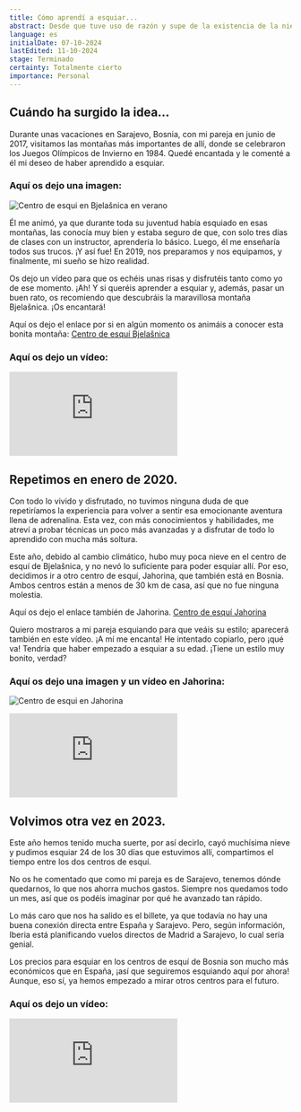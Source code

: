 ```yaml
---
title: Cómo aprendí a esquiar...
abstract: Desde que tuve uso de razón y supe de la existencia de la nieve y sus atracciones, sentí una profunda curiosidad y el deseo de visitar un país donde nevara para cumplir mi sueño de aprender a esquiar. Esta es la historia de cómo he logrado esquiar más de sesenta días en tres años.
language: es
initialDate: 07-10-2024
lastEdited: 11-10-2024
stage: Terminado
certainty: Totalmente cierto
importance: Personal
---
```


## Cuándo ha surgido la idea...

Durante unas vacaciones en Sarajevo, Bosnia, con mi pareja en junio de 2017, visitamos las montañas más importantes de allí, donde se celebraron los Juegos Olímpicos de Invierno en 1984. Quedé encantada y le comenté a él mi deseo de haber aprendido a esquiar.

### **Aquí os dejo una imagen:**

![Centro de esqui en Bjelašnica en verano](/imagenes/blog/esqui/bjelasnica-2019.jpg)

Él me animó, ya que durante toda su juventud había esquiado en esas montañas, las conocía muy bien y estaba seguro de que, con solo tres días de clases con un instructor, aprendería lo básico. Luego, él me enseñaría todos sus trucos. ¡Y así fue! En 2019, nos preparamos y nos equipamos, y finalmente, mi sueño se hizo realidad.

Os dejo un vídeo para que os echéis unas risas y disfrutéis tanto como yo de ese momento. ¡Ah! Y si queréis aprender a esquiar y, además, pasar un buen rato, os recomiendo que descubráis la maravillosa montaña Bjelašnica. ¡Os encantará!

Aquí os dejo el enlace por si en algún momento os animáis a conocer esta bonita montaña: [Centro de esquí Bjelašnica](https://ocbjelasnica.com/)

### **Aquí os dejo un vídeo:**

<iframe
  className="yt-embeded"
  src="https://www.youtube-nocookie.com/embed/Wz_iBYcDiaM?si=mWE_cpq5ez7iTBo5"
  title="YouTube vídeo player"
  frameborder="0"
  allow="accelerometer; clipboard-write; encrypted-media; gyroscope; picture-in-picture; web-share"
  referrerpolicy="strict-origin-when-cross-origin"
  allowfullscreen
></iframe>

## Repetimos en enero de 2020.

Con todo lo vivido y disfrutado, no tuvimos ninguna duda de que repetiríamos la experiencia para volver a sentir esa emocionante aventura llena de adrenalina. Esta vez, con más conocimientos y habilidades, me atreví a probar técnicas un poco más avanzadas y a disfrutar de todo lo aprendido con mucha más soltura.

Este año, debido al cambio climático, hubo muy poca nieve en el centro de esquí de Bjelašnica, y no nevó lo suficiente para poder esquiar allí. Por eso, decidimos ir a otro centro de esquí, Jahorina, que también está en Bosnia. Ambos centros están a menos de 30 km de casa, así que no fue ninguna molestia.

Aquí os dejo el enlace también de Jahorina. [Centro de esquí Jahorina](https://www.oc-jahorina.com/en/)

Quiero mostraros a mi pareja esquiando para que veáis su estilo; aparecerá también en este vídeo. ¡A mí me encanta! He intentado copiarlo, pero ¡qué va! Tendría que haber empezado a esquiar a su edad. ¡Tiene un estilo muy bonito, verdad?

### **Aquí os dejo una imagen y un vídeo en Jahorina:**

![Centro de esqui en Jahorina](/imagenes/blog/esqui/jahorina-2023.jpg)

<iframe
  className="yt-embeded"
  src="https://www.youtube-nocookie.com/embed/pkvuq7C7dBs?si=hy8FUjVCLfIs1kBM"
  title="YouTube vídeo player"
  frameborder="0"
  allow="accelerometer; clipboard-write; encrypted-media; gyroscope; picture-in-picture; web-share"
  referrerpolicy="strict-origin-when-cross-origin"
  allowfullscreen
></iframe>

## Volvimos otra vez en 2023.

Este año hemos tenido mucha suerte, por así decirlo, cayó muchísima nieve y pudimos esquiar 24 de los 30 días que estuvimos allí, compartimos el tiempo entre los dos centros de esquí.

No os he comentado que como mi pareja es de Sarajevo, tenemos dónde quedarnos, lo que nos ahorra muchos gastos. Siempre nos quedamos todo un mes, así que os podéis imaginar por qué he avanzado tan rápido.

Lo más caro que nos ha salido es el billete, ya que todavía no hay una buena conexión directa entre España y Sarajevo. Pero, según información, Iberia está planificando vuelos directos de Madrid a Sarajevo, lo cual sería genial.

Los precios para esquiar en los centros de esquí de Bosnia son mucho más económicos que en España, ¡así que seguiremos esquiando aquí por ahora! Aunque, eso sí, ya hemos empezado a mirar otros centros para el futuro.

### **Aquí os dejo un vídeo:**

<iframe
  className="yt-embeded"
  src="https://www.youtube-nocookie.com/embed/6Y88WAL6QPU?si=J-ct9aKNP4U1__UD"
  title="YouTube vídeo player"
  frameborder="0"
  allow="accelerometer; clipboard-write; encrypted-media; gyroscope; picture-in-picture; web-share"
  referrerpolicy="strict-origin-when-cross-origin"
  allowfullscreen
></iframe>
